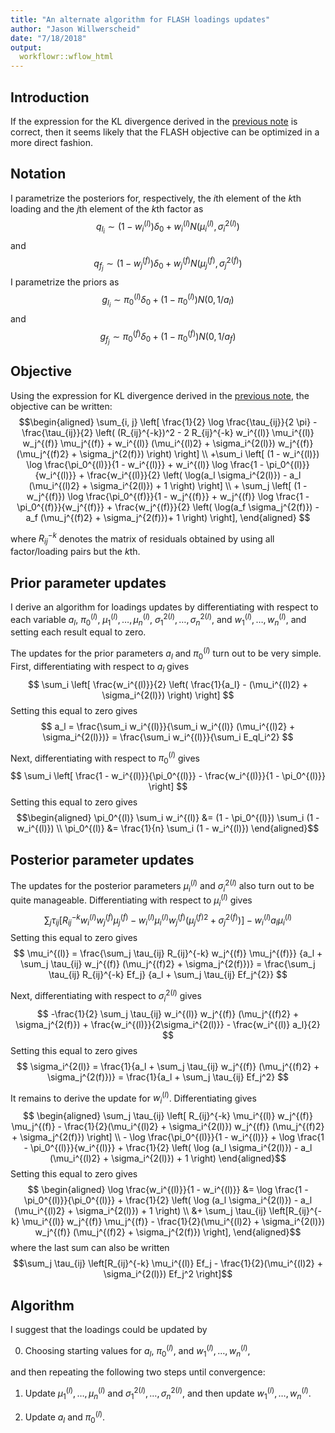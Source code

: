 ```yaml
---
title: "An alternate algorithm for FLASH loadings updates"
author: "Jason Willwerscheid"
date: "7/18/2018"
output:
  workflowr::wflow_html
---
```


## Introduction

If the expression for the KL divergence derived in the [previous note](obj_notes.html) is correct, then it seems likely that the FLASH objective can be optimized in a more direct fashion.

## Notation

I parametrize the posteriors for, respectively, the $i$th element of the $k$th loading and the $j$th element of the $k$th factor as
$$ q_{l_i} \sim (1 - w_i^{(l)}) \delta_0 + w_i^{(l)} N(\mu_i^{(l)}, \sigma_i^{2(l)}) $$
and
$$ q_{f_j} \sim (1 - w_j^{(f)}) \delta_0 + w_j^{(f)} N(\mu_j^{(f)}, \sigma_j^{2(f)}) $$
I parametrize the priors as
$$ g_{l_i} \sim \pi_0^{(l)} \delta_0 + (1 - \pi_0^{(l)}) N(0, 1/a_l) $$
and
$$ g_{f_j} \sim \pi_0^{(f)} \delta_0 + (1 - \pi_0^{(f)}) N(0, 1/a_f) $$

## Objective

Using the expression for KL divergence derived in the [previous note](obj_notes.html), the objective can be written:
$$\begin{aligned}
\sum_{i, j} \left[ \frac{1}{2} \log \frac{\tau_{ij}}{2 \pi} 
- \frac{\tau_{ij}}{2} \left( (R_{ij}^{-k})^2 
- 2 R_{ij}^{-k} w_i^{(l)} \mu_i^{(l)} w_j^{(f)} \mu_j^{(f)}
+ w_i^{(l)} (\mu_i^{(l)2} + \sigma_i^{2(l)}) 
w_j^{(f)} (\mu_j^{(f)2} + \sigma_j^{2(f)}) \right) \right] \\
+\sum_i \left[ (1 - w_i^{(l)}) \log \frac{\pi_0^{(l)}}{1 - w_i^{(l)}}
+ w_i^{(l)} \log \frac{1 - \pi_0^{(l)}}{w_i^{(l)}} 
+ \frac{w_i^{(l)}}{2} \left( \log(a_l \sigma_i^{2(l)}) 
- a_l (\mu_i^{(l)2} + \sigma_i^{2(l)}) + 1 \right)
 \right] \\
+ \sum_j \left[ (1 - w_j^{(f)}) \log \frac{\pi_0^{(f)}}{1 - w_j^{(f)}}
+ w_j^{(f)} \log \frac{1 - \pi_0^{(f)}}{w_j^{(f)}} 
+ \frac{w_j^{(f)}}{2} \left( \log(a_f \sigma_j^{2(f)}) 
- a_f (\mu_j^{(f)2} + \sigma_j^{2(f)})+ 1 \right)
\right],
\end{aligned} $$

where $R_{ij}^{-k}$ denotes the matrix of residuals obtained by using all factor/loading pairs but the $k$th.

## Prior parameter updates

I derive an algorithm for loadings updates by differentiating with respect to each variable $a_l$, $\pi_0^{(l)}$, $\mu_1^{(l)}, \ldots, \mu_n^{(l)}$, $\sigma_1^{2(l)}, \ldots, \sigma_n^{2(l)}$, and $w_1^{(l)}, \ldots, w_n^{(l)}$, and setting each result equal to zero. 

The updates for the prior parameters $a_l$ and $\pi_0^{(l)}$ turn out to be very simple. First, differentiating with respect to $a_l$ gives
$$ \sum_i \left[ \frac{w_i^{(l)}}{2} \left( \frac{1}{a_l} - (\mu_i^{(l)2} + \sigma_i^{2(l)}) \right) \right] $$
Setting this equal to zero gives
$$ a_l = \frac{\sum_i w_i^{(l)}}{\sum_i w_i^{(l)} (\mu_i^{(l)2} + \sigma_i^{2(l)})} = \frac{\sum_i w_i^{(l)}}{\sum_i E_ql_i^2} $$

Next, differentiating with respect to $\pi_0^{(l)}$ gives
$$ \sum_i \left[ \frac{1 - w_i^{(l)}}{\pi_0^{(l)}} - \frac{w_i^{(l)}}{1 - \pi_0^{(l)}} \right] $$
Setting this equal to zero gives
$$\begin{aligned}
\pi_0^{(l)} \sum_i w_i^{(l)} &= (1 - \pi_0^{(l)}) \sum_i (1 - w_i^{(l)}) \\
\pi_0^{(l)} &= \frac{1}{n} \sum_i (1 - w_i^{(l)})
\end{aligned}$$

## Posterior parameter updates

The updates for the posterior parameters $\mu_i^{(l)}$ and $\sigma_i^{2(l)}$ also turn out to be quite manageable. Differentiating with respect to $\mu_i^{(l)}$ gives
$$ \sum_j \tau_{ij} \left[ R_{ij}^{-k} w_i^{(l)} w_j^{(f)} \mu_j^{(f)}
- w_i^{(l)} \mu_i^{(l)} w_j^{(f)} (\mu_j^{(f)2} + \sigma_j^{2(f)}) \right] - w_i^{(l)} a_l \mu_i^{(l)} $$
Setting this equal to zero gives
$$ \mu_i^{(l)} 
= \frac{\sum_j \tau_{ij} R_{ij}^{-k} w_j^{(f)} \mu_j^{(f)}}
{a_l + \sum_j \tau_{ij} w_j^{(f)} (\mu_j^{(f)2} + \sigma_j^{2(f)})}
= \frac{\sum_j \tau_{ij} R_{ij}^{-k} Ef_j}
{a_l + \sum_j \tau_{ij} Ef_j^{2}} $$ 

Next, differentiating with respect to $\sigma_i^{2(l)}$ gives
$$ -\frac{1}{2} \sum_j \tau_{ij} w_i^{(l)} w_j^{(f)} (\mu_j^{(f)2} + \sigma_j^{2(f)})
+ \frac{w_i^{(l)}}{2\sigma_i^{2(l)}} - \frac{w_i^{(l)} a_l}{2} $$
Setting this equal to zero gives
$$ \sigma_i^{2(l)} 
= \frac{1}{a_l + \sum_j \tau_{ij} w_j^{(f)} (\mu_j^{(f)2} + \sigma_j^{2(f)})}
= \frac{1}{a_l + \sum_j \tau_{ij} Ef_j^2} $$

It remains to derive the update for $w_i^{(l)}$. Differentiating gives
$$ \begin{aligned}
\sum_j \tau_{ij} \left[ R_{ij}^{-k} \mu_i^{(l)} w_j^{(f)} \mu_j^{(f)}
- \frac{1}{2}(\mu_i^{(l)2} + \sigma_i^{2(l)}) 
w_j^{(f)} (\mu_j^{(f)2} + \sigma_j^{2(f)}) \right] \\
- \log \frac{\pi_0^{(l)}}{1 - w_i^{(l)}}
+ \log \frac{1 - \pi_0^{(l)}}{w_i^{(l)}}
+ \frac{1}{2} \left( \log (a_l \sigma_i^{2(l)}) 
- a_l (\mu_i^{(l)2} + \sigma_i^{2(l)}) + 1 \right)
\end{aligned}$$
Setting this equal to zero gives
$$ \begin{aligned}
\log \frac{w_i^{(l)}}{1 - w_i^{(l)}}
&= \log \frac{1 - \pi_0^{(l)}}{\pi_0^{(l)}} 
+ \frac{1}{2} \left( \log (a_l \sigma_i^{2(l)}) - a_l (\mu_i^{(l)2} + \sigma_i^{2(l)}) + 1 \right) \\
&+ \sum_j \tau_{ij} \left[R_{ij}^{-k} \mu_i^{(l)} w_j^{(f)} \mu_j^{(f)}
- \frac{1}{2}(\mu_i^{(l)2} + \sigma_i^{2(l)}) 
w_j^{(f)} (\mu_j^{(f)2} + \sigma_j^{2(f)}) \right],
\end{aligned}$$
where the last sum can also be written
$$\sum_j \tau_{ij} \left[R_{ij}^{-k} \mu_i^{(l)} Ef_j
- \frac{1}{2}(\mu_i^{(l)2} + \sigma_i^{2(l)}) Ef_j^2 \right]$$

## Algorithm

I suggest that the loadings could be updated by

0. Choosing starting values for $a_l$, $\pi_0^{(l)}$, and $w_1^{(l)}, \ldots, w_n^{(l)}$,

and then repeating the following two steps until convergence:

1. Update $\mu_1^{(l)}, \ldots, \mu_n^{(l)}$ and $\sigma_1^{2(l)}, \ldots, \sigma_n^{2(l)}$, and then update $w_1^{(l)}, \ldots, w_n^{(l)}$.

2. Update $a_l$ and $\pi_0^{(l)}$.
